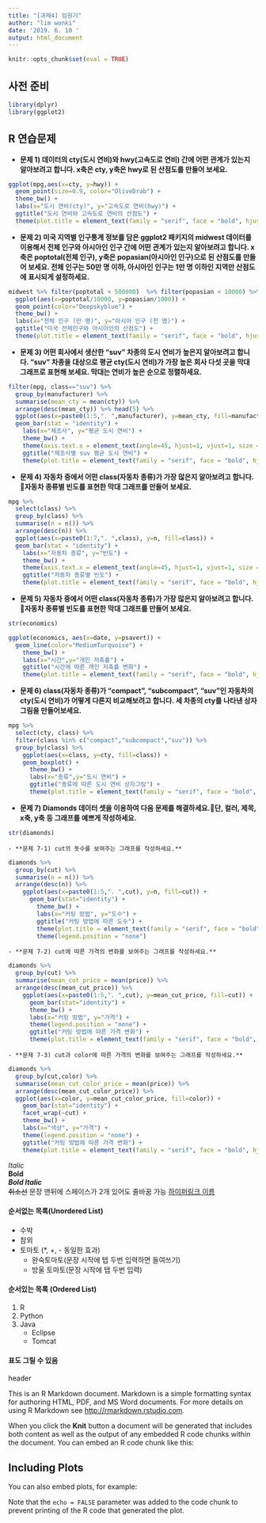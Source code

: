 ```yaml
---
title: "[과제4] 임원기"
author: "lim wonki"
date: '2019. 6. 10 '
output: html_document
---
```


```r
knitr::opts_chunk$set(eval = TRUE)
```
## 사전 준비
```r
library(dplyr)
library(ggplot2)
```



## R 연습문제 



- **문제 1) 데이터의 cty(도시 연비)와 hwy(고속도로 연비) 간에 어떤 관계가 있는지 알아보려고 합니다. x축은 cty, y축은 hwy로 된 산점도를 만들어 보세요.**

```r
ggplot(mpg,aes(x=cty, y=hwy)) + 
  geom_point(size=0.9, color="OliveDrab") +
  theme_bw() +
  labs(x="도시 연비(cty)", y="고속도로 연비(hwy)") +
  ggtitle("도시 연비와 고속도로 연비의 산점도") +
  theme(plot.title = element_text(family = "serif", face = "bold", hjust = 0.5, size = 15, color = "black"))
```

- **문제 2) 미국 지역별 인구통계 정보를 담은 ggplot2 패키지의 midwest 데이터를 이용해서 전체 인구와 아시아인 인구 간에 어떤 관계가 있는지 알아보려고 합니다. x축은 poptotal(전체 인구), y축은 popasian(아시아인 인구)으로 된 산점도를 만들어 보세요. 전체 인구는 50만 명 이하, 아시아인 인구는 1만 명 이하인 지역만 산점도에 표시되게 설정하세요.**

```r
midwest %>% filter(poptotal < 500000)  %>% filter(popasian < 10000) %>%
  ggplot(aes(x=poptotal/10000, y=popasian/1000)) + 
  geom_point(color="Deepskyblue") + 
  theme_bw() +
  labs(x="전체 인구 (만 명)", y="아시아 인구 (천 명)") +
  ggtitle("미국 전체인구와 아시아인의 산점도") +
  theme(plot.title = element_text(family = "serif", face = "bold", hjust = 0.5, size = 15, color = "black"))
```

- **문제 3) 어떤 회사에서 생산한 "suv" 차종의 도시 연비가 높은지 알아보려고 합니다. "suv" 차종을 대상으로 평균 cty(도시 연비)가 가장 높은 회사 다섯 곳을 막대 그래프로 표현해 보세요. 막대는 연비가 높은 순으로 정렬하세요.**

```r
filter(mpg, class=="suv") %>% 
  group_by(manufacturer) %>% 
  summarise(mean_cty = mean(cty)) %>%
  arrange(desc(mean_cty)) %>% head(5) %>% 
  ggplot(aes(x=paste0(1:5,". ",manufacturer), y=mean_cty, fill=manufacturer)) +
  geom_bar(stat = "identity") +
    labs(x="제조사", y="평균 도시 연비") +
    theme_bw() +                                                                 
    theme(axis.text.x = element_text(angle=45, hjust=1, vjust=1, size = 10, face = "bold.italic")) + 
    ggtitle("제조사별 suv 평균 도시 연비") +
    theme(plot.title = element_text(family = "serif", face = "bold", hjust = 0.5, size = 15, color = "black"))
```

- **문제 4) 자동차 중에서 어떤 class(자동차 종류)가 가장 많은지 알아보려고 합니다. 자동차 종류별 빈도를 표현한 막대 그래프를 만들어 보세요.**

```r
mpg %>% 
  select(class) %>% 
  group_by(class) %>%
  summarise(n = n()) %>%
  arrange(desc(n)) %>% 
  ggplot(aes(x=paste0(1:7,". ",class), y=n, fill=class)) + 
  geom_bar(stat = "identity") +
    labs(x="자동차 종류", y="빈도") +
    theme_bw() +                                                                 
    theme(axis.text.x = element_text(angle=45, hjust=1, vjust=1, size = 10, face = "bold.italic")) +
    ggtitle("자동차 종류별 빈도") +
    theme(plot.title = element_text(family = "serif", face = "bold", hjust = 0.5, size = 15, color = "black"))
```

- **문제 5) 자동차 중에서 어떤 class(자동차 종류)가 가장 많은지 알아보려고 합니다. 자동차 종류별 빈도를 표현한 막대 그래프를 만들어 보세요.**

```r
str(economics)
```

```r
ggplot(economics, aes(x=date, y=psavert)) + 
  geom_line(color="MediumTurquoise") +
    theme_bw() +
    labs(x="시간",y="개인 저축률") +
    ggtitle("시간에 따른 개인 저축률 변화") +
    theme(plot.title = element_text(family = "serif", face = "bold", hjust = 0.5, size = 15, color = "black"))
```

- **문제 6) class(자동차 종류)가 "compact", "subcompact", "suv"인 자동차의 cty(도시 연비)가 어떻게 다른지 비교해보려고 합니다. 세 차종의 cty를 나타낸 상자 그림을 만들어보세요.**

```r
mpg %>% 
  select(cty, class) %>%
  filter(class %in% c("compact","subcompact","suv")) %>%
  group_by(class) %>% 
    ggplot(aes(x=class, y=cty, fill=class)) + 
    geom_boxplot() +
      theme_bw() +
      labs(x="종류",y="도시 연비") +
      ggtitle("종류에 따른 도시 연비 상자그림") +
      theme(plot.title = element_text(family = "serif", face = "bold", hjust = 0.5, size = 15, color = "black"))
```

- **문제 7) Diamonds 데이터 셋을 이용하여 다음 문제를 해결하세요.단, 컬러, 제목, x축, y축 등 그래프를 예쁘게 작성하세요.**

```r
str(diamonds)
```
    - **문제 7-1) cut의 돗수를 보여주는 그래프를 작성하세요.**
```r
diamonds %>% 
  group_by(cut) %>% 
  summarise(n = n()) %>%
  arrange(desc(n)) %>%
    ggplot(aes(x=paste0(1:5,". ",cut), y=n, fill=cut)) + 
      geom_bar(stat="identity") +
        theme_bw() +
        labs(x="커팅 방법", y="도수") +
        ggtitle("커팅 방법에 따른 도수") +
        theme(plot.title = element_text(family = "serif", face = "bold", hjust = 0.5, size = 15, color = "black")) +
        theme(legend.position = "none")
```
    
    
    - **문제 7-2) cut에 따른 가격의 변화를 보여주는 그래프를 작성하세요.**
```r
diamonds %>% 
  group_by(cut) %>% 
  summarise(mean_cut_price = mean(price)) %>%
  arrange(desc(mean_cut_price)) %>%
    ggplot(aes(x=paste0(1:5,". ",cut), y=mean_cut_price, fill=cut)) + 
      geom_bar(stat="identity") + 
      theme_bw() +
      labs(x="커팅 방법", y="가격") +
      theme(legend.position = "none") +
      ggtitle("커팅 방법에 따른 가격 변화") +
      theme(plot.title = element_text(family = "serif", face = "bold", hjust = 0.5, size = 15, color = "black"))
```
    
    
    - **문제 7-3) cut과 color에 따른 가격의 변화를 보여주는 그래프를 작성하세요.**
```r
diamonds %>%
  group_by(cut,color) %>%
  summarise(mean_cut_color_price = mean(price)) %>% 
  arrange(desc(mean_cut_color_price)) %>%
  ggplot(aes(x=color, y=mean_cut_color_price, fill=color)) +
    geom_bar(stat="identity") +
    facet_wrap(~cut) +
    theme_bw() +
    labs(x="색상", y="가격") +
    theme(legend.position = "none") +
    ggtitle("커팅 방법에 따른 가격 변화") +
    theme(plot.title = element_text(family = "serif", face = "bold", hjust = 0.5, size = 15, color = "black"))
```






*Italic* <br>
**Bold** <br>
***Bold Italic*** <br>
~~취소선~~  문장 맨뒤에 스페이스가 2개 있어도 줄바꿈 가능 
[하이퍼링크 이름](https://www.naver.com/)

#### 순서없는 목록(Unordered List)
  
* 수박  
* 참외  
* 토마토 (*, +, - 동일한 효과)
    + 완숙토마토(문장 시작에 탭 두번 입력하면 들여쓰기)
    - 방울 토마토(문장 시작에 탭 두번 입력)

#### 순서있는 목록 (Ordered List)

1. R
2. Python
3. Java
    * Eclipse
    * Tomcat
    
#### 표도 그릴 수 있음

header

This is an R Markdown document. Markdown is a simple formatting syntax for authoring HTML, PDF, and MS Word documents. For more details on using R Markdown see <http://rmarkdown.rstudio.com>.

When you click the **Knit** button a document will be generated that includes both content as well as the output of any embedded R code chunks within the document. You can embed an R code chunk like this:

## Including Plots

You can also embed plots, for example:



Note that the `echo = FALSE` parameter was added to the code chunk to prevent printing of the R code that generated the plot.

